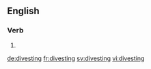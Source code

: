 ==English==

===Verb===
{{head|en|present participle}}

# {{present participle of|divest|lang=en|nocat=1}}

[[de:divesting]]
[[fr:divesting]]
[[sv:divesting]]
[[vi:divesting]]